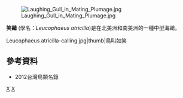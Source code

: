 {{Speciesbox 
| genus = Leucophaeus
| species = atricilla
| image = Laughing gull - natures pics.jpg
| image_caption = 飞行中的笑鸥
| status = LC
| status_system = IUCN3.1
| status_ref = <ref>{{IUCN2006|assessors=BirdLife International|year=2004|id=49242|title=Larus atricilla|downloaded=11 May 2006}}</ref>
| authority = [[Carl_Linnaeus|Linnaeus]], [[10th_edition_of_Systema_Naturae|1758]]
| synonyms = ''Leucophaeus atricilla''
}}

[[Image:Laughing_Gull_in_Mating_Plumage.jpg|thumb]]

'''笑鷗''' (學名：''Leucophaeus atricilla'')是在北美洲和南美洲的一種中型海鷗。
<gallery mode = packed>
Leucophaeus atricilla-calling.jpg|thumb|鳥叫如笑
</gallery>

==參考資料==
{{reflist}}
*2012台灣鳥類名錄
{{Taxonbar|from=Q528764}}

[[Category:IUCN红色名录无危物种|X]]
[[Category:鷗屬|X]]
